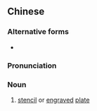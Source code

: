 {{also|镂版}}
==Chinese==
{{zh-forms|s=镂版}}

===Alternative forms===
* {{zh-l|鏤板}}

===Pronunciation===
{{zh-pron
|m=lòubǎn
|cat=n
}}

===Noun===
{{zh-noun}}

# [[stencil]] or [[engraved]] [[plate]]